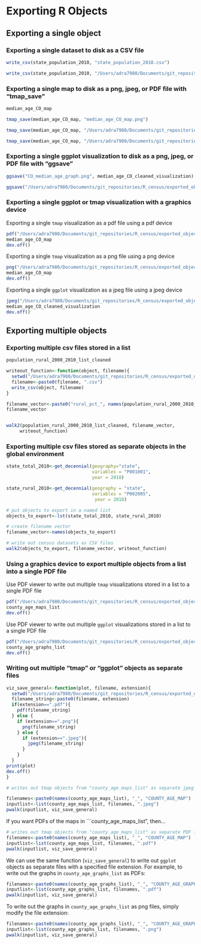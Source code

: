 # Exporting R Objects

## Exporting a single object

### Exporting a single dataset to disk as a CSV file

```r
write_csv(state_population_2010, "state_population_2010.csv")
```

```r
write_csv(state_population_2010, "/Users/adra7980/Documents/git_repositories/R_census/exported_objects/exported_datasets/state_population_2010.csv")
```

### Exporting a single map to disk as a png, jpeg, or PDF file with "tmap_save"

```r
median_age_CO_map
```

```r
tmap_save(median_age_CO_map, "median_age_CO_map.png")
```

```r
tmap_save(median_age_CO_map, "/Users/adra7980/Documents/git_repositories/R_census/exported_objects/visualizations/median_age_CO_map.png")
```

```r
tmap_save(median_age_CO_map, "/Users/adra7980/Documents/git_repositories/R_census/exported_objects/visualizations/median_age_CO_map.pdf")
```

### Exporting a single ggplot visualization to disk as a png, jpeg, or PDF file with "ggsave"

```r
ggsave("CO_median_age_graph.png", median_age_CO_cleaned_visualization)
```

```r
ggsave("/Users/adra7980/Documents/git_repositories/R_census/exported_objects/visualizations/CO_median_age_graph.jpeg", median_age_CO_cleaned_visualization)
```

### Exporting a single ggplot or tmap visualization with a graphics device

Exporting a single ```tmap``` visualization as a pdf file using a pdf device

```r
pdf("/Users/adra7980/Documents/git_repositories/R_census/exported_objects/visualizations/CO_median_age_graph.pdf")
median_age_CO_map
dev.off()
```

Exporting a single ```tmap``` visualization as a png file using a png device

```r
png("/Users/adra7980/Documents/git_repositories/R_census/exported_objects/visualizations/CO_median_age_graph.png")
median_age_CO_map
dev.off()
```

Exporting a single ```ggplot``` visualization as a jpeg file using a jpeg device

```r
jpeg("/Users/adra7980/Documents/git_repositories/R_census/exported_objects/visualizations/CO_median_age_graph.jpeg")
median_age_CO_cleaned_visualization
dev.off()
```

## Exporting multiple objects

### Exporting multiple csv files stored in a list

```r
population_rural_2000_2010_list_cleaned
```

```r
writeout_function<-function(object, filename){
  setwd("/Users/adra7980/Documents/git_repositories/R_census/exported_objects/exported_datasets")
  filename<-paste0(filename, ".csv")
  write_csv(object, filename)
}

filename_vector<-paste0("rural_pct_", names(population_rural_2000_2010_list_cleaned))
filename_vector


walk2(population_rural_2000_2010_list_cleaned, filename_vector, 
     writeout_function)
```

### Exporting multiple csv files stored as separate objects in the global environment

```r
state_total_2010<-get_decennial(geography="state", 
                                variables = "P001001",
                                year = 2010)

state_rural_2010<-get_decennial(geography = "state", 
                                variables = "P002005",
                                 year = 2010)

```


```r
# put objects to export in a named list
objects_to_export<-lst(state_total_2010, state_rural_2010)

# create filename vector
filename_vector<-names(objects_to_export)

# write out census datasets as CSV files
walk2(objects_to_export, filename_vector, writeout_function)
```

### Using a graphics device to export multiple objects from a list into a single PDF file

Use PDF viewer to write out multiple ```tmap``` visualizations stored in a list to a single PDF file

```r
pdf("/Users/adra7980/Documents/git_repositories/R_census/exported_objects/visualizations/age_maps.pdf")
county_age_maps_list
dev.off()
```

Use PDF viewer to write out multiple ```ggplot``` visualizations stored in a list to a single PDF file

```r
pdf("/Users/adra7980/Documents/git_repositories/R_census/exported_objects/visualizations/age_graphs.pdf")
county_age_graphs_list
dev.off()
```

### Writing out multiple "tmap" or "ggplot" objects as separate files

```r
viz_save_general<-function(plot, filename, extension){
  setwd("/Users/adra7980/Documents/git_repositories/R_census/exported_objects/visualizations")
  filename_string<-paste0(filename, extension)
  if(extension==".pdf"){
    pdf(filename_string)
  } else {
    if (extension==".png"){
      png(filename_string)
    } else {
      if (extension==".jpeg"){
        jpeg(filename_string)
      }
    }
  }
print(plot)
dev.off()
}

```

```r
# writes out tmap objects from "county_age_maps_list" as separate jpeg files

filenames<-paste0(names(county_age_maps_list), "_", "COUNTY_AGE_MAP")
inputlist<-list(county_age_maps_list, filenames, ".jpeg")
pwalk(inputlist, viz_save_general)
```

If you want PDFs of the maps in ```county_age_maps_list", then...

```r
# writes out tmap objects from "county_age_maps_list" as separate PDF files
filenames<-paste0(names(county_age_maps_list), "_", "COUNTY_AGE_MAP")
inputlist<-list(county_age_maps_list, filenames, ".pdf")
pwalk(inputlist, viz_save_general)
```

We can use the same function (```viz_save_general```) to write out ```ggplot``` objects as separate files with a specified file extension. For example, to write out the graphs in ```county_age_graphs_list``` as PDFs:

```r
filenames<-paste0(names(county_age_graphs_list), "_", "COUNTY_AGE_GRAPH")
inputlist<-list(county_age_graphs_list, filenames, ".pdf")
pwalk(inputlist, viz_save_general)
```

To write out the graphs in ```county_age_graphs_list``` as png files, simply modify the file extension:

```r
filenames<-paste0(names(county_age_graphs_list), "_", "COUNTY_AGE_GRAPH")
inputlist<-list(county_age_graphs_list, filenames, ".png")
pwalk(inputlist, viz_save_general)
```















